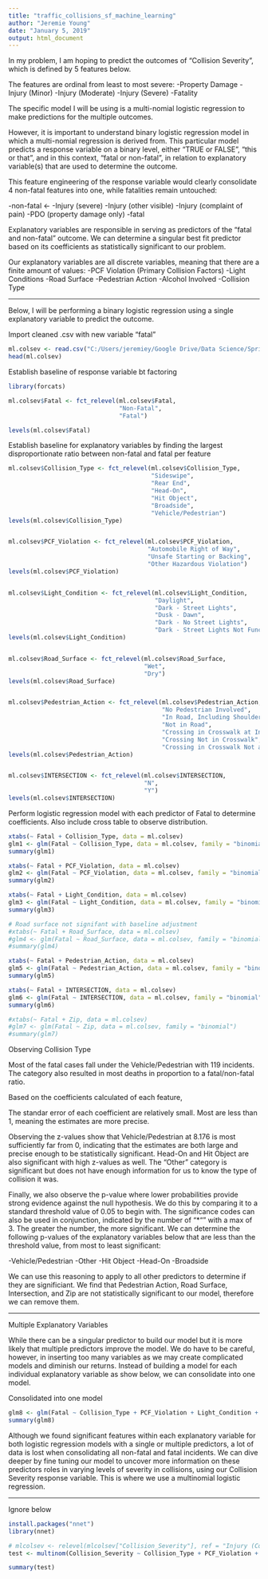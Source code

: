 ---
title: "traffic_collisions_sf_machine_learning"
author: "Jeremie Young"
date: "January 5, 2019"
output: html_document
---

In my problem, I am hoping to predict the outcomes of “Collision Severity”, which is defined by 5 features below.

The features are ordinal from least to most severe:
-Property Damage
-Injury (Minor)
-Injury (Moderate)
-Injury (Severe)
-Fatality

The specific model I will be using is a multi-nomial logistic regression to make predictions for the multiple outcomes. 

However, it is important to understand binary logistic regression model in which a multi-nomial regression is derived from. This particular model predicts a response variable on a binary level, either “TRUE or FALSE”, “this or that”, and in this context, “fatal or non-fatal”, in relation to explanatory variable(s) that are used to determine the outcome.

This feature engineering of the response variable would clearly consolidate 4 non-fatal features into one, while fatalities remain untouched:

-non-fatal <- -Injury (severe)
              -Injury (other visible)
              -Injury (complaint of pain)
              -PDO (property damage only)
-fatal 

Explanatory variables are responsible in serving as predictors of the “fatal and non-fatal” outcome. We can determine a singular best fit predictor based on its coefficients as statistically significant to our problem. 

Our explanatory variables are all discrete variables, meaning that there are a finite amount of values:
-PCF Violation (Primary Collision Factors)
-Light Conditions
-Road Surface
-Pedestrian Action
-Alcohol Involved
-Collision Type

---------------

Below, I will be performing a binary logistic regression using a single explanatory variable to predict the outcome.

Import cleaned .csv with new variable "fatal"

```{r}
ml.colsev <- read.csv("C:/Users/jeremiey/Google Drive/Data Science/Springboard Intro to Data Science/Capstone/CollisionRecordsCleanedv3.csv")
head(ml.colsev)
```

Establish baseline of response variable bt factoring
```{r}
library(forcats)

ml.colsev$Fatal <- fct_relevel(ml.colsev$Fatal, 
                               "Non-Fatal", 
                               "Fatal")

levels(ml.colsev$Fatal)
```

Establish baseline for explanatory variables by finding the largest disproportionate ratio between non-fatal and fatal per feature
```{r}


ml.colsev$Collision_Type <- fct_relevel(ml.colsev$Collision_Type,
                                        "Sideswipe",
                                        "Rear End",
                                        "Head-On",
                                        "Hit Object",
                                        "Broadside",
                                        "Vehicle/Pedestrian")
levels(ml.colsev$Collision_Type)


ml.colsev$PCF_Violation <- fct_relevel(ml.colsev$PCF_Violation,
                                       "Automobile Right of Way",
                                       "Unsafe Starting or Backing",
                                       "Other Hazardous Violation")
levels(ml.colsev$PCF_Violation)


ml.colsev$Light_Condition <- fct_relevel(ml.colsev$Light_Condition,
                                         "Daylight",                                         
                                         "Dark - Street Lights",
                                         "Dusk - Dawn",
                                         "Dark - No Street Lights",                                      
                                         "Dark - Street Lights Not Functioning")
levels(ml.colsev$Light_Condition)


ml.colsev$Road_Surface <- fct_relevel(ml.colsev$Road_Surface,
                                      "Wet",                                      
                                      "Dry")
levels(ml.colsev$Road_Surface)


ml.colsev$Pedestrian_Action <- fct_relevel(ml.colsev$Pedestrian_Action,
                                           "No Pedestrian Involved",
                                           "In Road, Including Shoulder",
                                           "Not in Road",
                                           "Crossing in Crosswalk at Intersection",
                                           "Crossing Not in Crosswalk",
                                           "Crossing in Crosswalk Not at Intersection")
levels(ml.colsev$Pedestrian_Action)


ml.colsev$INTERSECTION <- fct_relevel(ml.colsev$INTERSECTION,
                                      "N",
                                      "Y")
levels(ml.colsev$INTERSECTION)
```



Perform logistic regression model with each predictor of Fatal to determine coefficients. Also include cross table to observe distribution.
```{r}
xtabs(~ Fatal + Collision_Type, data = ml.colsev)
glm1 <- glm(Fatal ~ Collision_Type, data = ml.colsev, family = "binomial")
summary(glm1)

xtabs(~ Fatal + PCF_Violation, data = ml.colsev)
glm2 <- glm(Fatal ~ PCF_Violation, data = ml.colsev, family = "binomial")
summary(glm2)

xtabs(~ Fatal + Light_Condition, data = ml.colsev)
glm3 <- glm(Fatal ~ Light_Condition, data = ml.colsev, family = "binomial")
summary(glm3)

# Road surface not signifant with baseline adjustment
#xtabs(~ Fatal + Road_Surface, data = ml.colsev)
#glm4 <- glm(Fatal ~ Road_Surface, data = ml.colsev, family = "binomial")
#summary(glm4)

xtabs(~ Fatal + Pedestrian_Action, data = ml.colsev)
glm5 <- glm(Fatal ~ Pedestrian_Action, data = ml.colsev, family = "binomial")
summary(glm5)

xtabs(~ Fatal + INTERSECTION, data = ml.colsev)
glm6 <- glm(Fatal ~ INTERSECTION, data = ml.colsev, family = "binomial")
summary(glm6)

#xtabs(~ Fatal + Zip, data = ml.colsev)
#glm7 <- glm(Fatal ~ Zip, data = ml.colsev, family = "binomial")
#summary(glm7)
```

Observing Collision Type

Most of the fatal cases fall under the Vehicle/Pedestrian with 119 incidents. The category also resulted in most deaths in proportion to a fatal/non-fatal ratio.

Based on the coefficients calculated of each feature, 

The standar error of each coefficient are relatively small. Most are less than 1, meaning the estimates are more precise.

Observing the z-values show that Vehicle/Pedestrian at 8.176 is most sufficiently far from 0, indicating that the estimates are both large and precise enough to be statistically significant. Head-On and Hit Object are also significant with high z-values as well. The "Other" category is significant but does not have enough information for us to know the type of collision it was.

Finally, we also observe the p-value where lower probabilities provide strong evidence against the null hypothesis. We do this by comparing it to a standard threshold value of 0.05 to begin with. The significance codes can also be used in conjunction, indicated by the number of "*"" with a max of 3. The greater the number, the more significant. We can determine the following p-values of the explanatory variables below that are less than the threshold value, from most to least significant:

-Vehicle/Pedestrian
-Other
-Hit Object
-Head-On
-Broadside


We can use this reasoning to apply to all other predictors to determine if they are significiant. We find that Pedestrian Action, Road Surface, Intersection, and Zip are not statistically significant to our model, therefore we can remove them.

---------------

Multiple Explanatory Variables

While there can be a singular predictor to build our model but it is more likely that multiple predictors improve the model. We do have to be careful, however, in inserting too many variables as we may create complicated models and diminish our returns. Instead of building a model for each individual explanatory variable as show below, we can consolidate into one model.

Consolidated into one model

```{r}
glm8 <- glm(Fatal ~ Collision_Type + PCF_Violation + Light_Condition + Pedestrian_Action + INTERSECTION, data = ml.colsev, family = "binomial")
summary(glm8)
```


Although we found significant features within each explanatory variable for both logistic regression models with a single or multiple predictors, a lot of data is lost when consolidating all non-fatal and fatal incidents. We can dive deeper by fine tuning our model to uncover more information on these predictors roles in varying levels of severity in collisions, using our Collision Severity response variable. This is where we use a multinomial logistic regression.






---------------------------
Ignore below

```{r}
install.packages("nnet")
library(nnet)

# mlcolsev <- relevel(mlcolsev["Collision_Severity"], ref = "Injury (Complaint of Pain)")
test <- multinom(Collision_Severity ~ Collision_Type + PCF_Violation + Light_Condition + Road_Surface + Pedestrian_Action, data = ml.colsev)

summary(test)
```



















